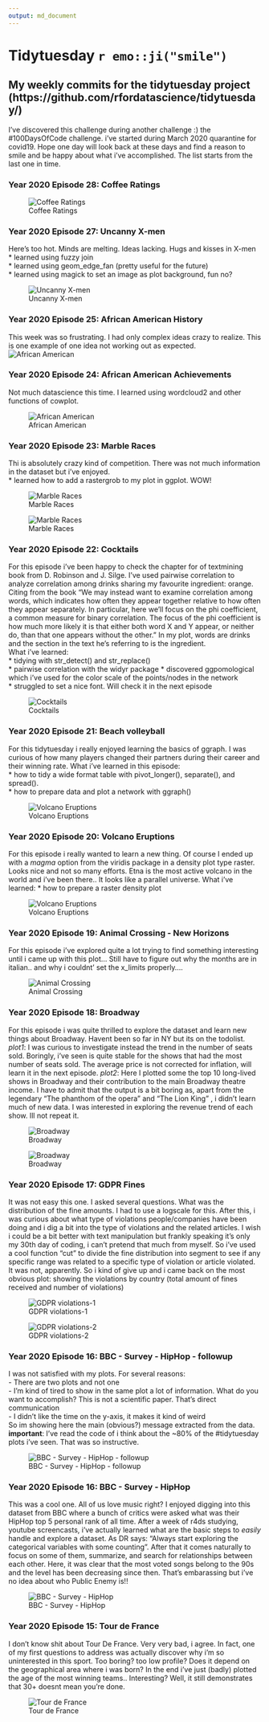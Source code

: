 ```yaml
---
output: md_document
---
```


<!-- README.md is generated from README.Rmd. Please edit that file -->

# Tidytuesday `r emo::ji("smile")`
## My weekly commits for the tidytuesday project (https://github.com/rfordatascience/tidytuesday/)  

I've discovered this challenge during another challenge :) the #100DaysOfCode challenge. i've started during March 2020 quarantine for covid19. Hope one day will look back at these days and find a reason to smile and be happy about what i've accomplished. The list starts from the last one in time.

### Year 2020 Episode 28: Coffee Ratings
![Coffee Ratings](plots/2020_28/cofee.png)

### Year 2020 Episode 27: Uncanny X-men
Here's too hot. Minds are melting. Ideas lacking. Hugs and kisses in X-men  
* learned using fuzzy join   
* learned using geom_edge_fan (pretty useful for the future)  
* learned using magick to set an image as plot background, fun no?

![Uncanny X-men](plots/2020_27/xmen.png)

### Year 2020 Episode 25: African American History
This week was so frustrating. I had only complex ideas crazy to realize. This is one example of one idea not working out as expected.
![African American](https://media.giphy.com/media/ZZr3Qqa5T8E4HQgIRi/giphy.gif)

### Year 2020 Episode 24: African American Achievements
Not much datascience this time. I learned using wordcloud2 and other functions of cowplot.

![African American](plots/2020_24/african_american.png)

### Year 2020 Episode 23: Marble Races
Thi is absolutely crazy kind of competition. There was not much information in the dataset but i've enjoyed.  
* learned how to add a rastergrob to my plot in ggplot. WOW!

![Marble Races](plots/2020_23/marbula1_2nd.png)

![Marble Races](plots/2020_23/marbula1.png)

### Year 2020 Episode 22: Cocktails
For this episode i've been happy to check the chapter for of textmining book from D. Robinson and J. Silge. I've used pairwise correlation to analyze correlation among drinks sharing my favourite ingredient: orange. Citing from the book "We may instead want to examine correlation among words, which indicates how often they appear together relative to how often they appear separately. In particular, here we’ll focus on the phi coefficient, a common measure for binary correlation. The focus of the phi coefficient is how much more likely it is that either both word X and Y appear, or neither do, than that one appears without the other." In my plot, words are drinks and the section in the text he's referring to is the ingredient.  
What i've learned:  
* tidying with str_detect() and str_replace()  
* pairwise correlation with the widyr package
* discovered ggpomological which i've used for the color scale of the points/nodes in the network  
* struggled to set a nice font. Will check it in the next episode


![Cocktails](plots/2020_22/cocktails.png)

### Year 2020 Episode 21: Beach volleyball
For this tidytuesday i really enjoyed learning the basics of ggraph. I was curious of how many players changed their partners during their career and their winning rate. 
What i've learned in this episode:  
* how to tidy a wide format table with pivot_longer(), separate(), and spread().  
* how to prepare data and plot a network with ggraph()

![Volcano Eruptions](plots/2020_21/beach_volleyball.png)

### Year 2020 Episode 20: Volcano Eruptions
For this episode i really wanted to learn a new thing. Of course I ended up with a *magma* option from the viridis package in a density plot type raster. Looks nice and not so many efforts. Etna is the most active volcano in the world and i've been there.. It looks like a parallel universe.
What i've learned:
* how to prepare a raster density plot

![Volcano Eruptions](plots/2020_20/Volcano_Eruptions.png)

### Year 2020 Episode 19: Animal Crossing - New Horizons
For this episode i've explored quite a lot trying to find something interesting until i came up with this plot... Still have to figure out why the months are in italian.. and why i couldnt' set the x_limits properly....

![Animal Crossing](plots/2020_19/animal_crossing.png)

### Year 2020 Episode 18: Broadway
For this episode i was quite thrilled to explore the dataset and learn new things about Broadway. Havent been so far in NY but its on the todolist. 
*plot1*: I was curious to investigate instead the trend in the number of seats sold. Boringly, i've seen is quite stable for the shows that had the most number of seats sold. The average price is not corrected for inflation, will learn it in the next episode.
*plot2*: Here I plotted some the top 10 long-lived shows in Broadway and their contribution to the main Broadway theatre income. I have to admit that the output is a bit boring as, apart from the legendary "The phanthom of the opera" and "The Lion King" , i didn't learn much of new data. I was interested in exploring the revenue trend of each show. Ill not repeat it.


![Broadway](plots/2020_18/18_2020_Broadway_fu.png)

![Broadway](plots/2020_18/18_2020_Broadway.png)

### Year 2020 Episode 17: GDPR Fines
It was not easy this one. I asked several questions. What was the distribution of the fine amounts. I had to use a logscale for this. After this, i was curious about what type of violations people/companies have been doing and i dig a bit into the type of violations and the related articles. I wish i could be a bit better with text manipulation but frankly speaking it's only my 30th day of coding, i can't pretend that much from myself. So i've used a cool function "cut" to divide the fine distribution into segment to see if any specific range was related to a specific type of violation or article violated. It was not, apparently. So i kind of give up and i came back on the most obvious plot: showing the violations by country (total amount of fines received and number of violations) 

![GDPR violations-1](plots/2020_17/17_2020_GDPR_1.png)

![GDPR violations-2](plots/2020_17/17_2020_GDPR_2.png)

### Year 2020 Episode 16: BBC - Survey - HipHop - followup
I was not satisfied with my plots. For several reasons:  
- There are two plots and not one  
- I'm kind of tired to show in the same plot a lot of information. What do you want to accomplish? This is not a scientific paper. That's direct communication  
- I didn't like the time on the y-axis, it makes it kind of weird  
So im showing here the main (obvious?) message extracted from the data.  
__important__: I've read the code of i think about the ~80% of the #tidytuesday plots i've seen. That was so instructive.

![BBC - Survey - HipHop - followup](plots/2020_16/16_2020_HiphopBBC_followup.png)

### Year 2020 Episode 16: BBC - Survey - HipHop
This was a cool one. All of us love music right? I enjoyed digging into this dataset from BBC where a bunch of critics were asked what was their HipHop top 5 personal rank of all time. After a week of r4ds studying, youtube screencasts, i've actually learned what are the basic steps to *easily* handle and explore a dataset. As DR says: "Always start exploring the categorical variables with some counting". After that it comes naturally to focus on some of them, summarize, and search for relationships between each other. Here, it was clear that the most voted songs belong to the 90s and the level has been decreasing since then. That's embarassing but i've no idea about who Public Enemy is!! 

![BBC - Survey - HipHop](plots/2020_16/16_2020_HiphopBBC.png)

### Year 2020 Episode 15: Tour de France
I don't know shit about Tour De France. Very very bad, i agree. In fact, one of my first questions to address was actually discover why i'm so uninterested in this sport. Too boring? too low profile? Does it depend on the geographical area where i was born? In the end i've just (badly) plotted the age of the most winning teams.. Interesting? Well, it still demonstrates that 30+ doesnt mean you're done.

![Tour de France](plots/2020_15/15_2020_tdf_winners.png)
